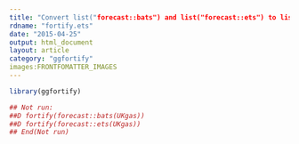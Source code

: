 ```yaml
---
title: "Convert list("forecast::bats") and list("forecast::ets") to list("data.frame")"
rdname: "fortify.ets"
date: "2015-04-25"
output: html_document
layout: article
category: "ggfortify"
images:FRONTFOMATTER_IMAGES
---
```


```r
library(ggfortify)
```

```r
## Not run: 
##D fortify(forecast::bats(UKgas))
##D fortify(forecast::ets(UKgas))
## End(Not run)



```
